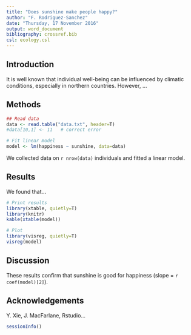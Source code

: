 ```yaml
---
title: "Does sunshine make people happy?"
author: "F. Rodriguez-Sanchez"
date: "Thursday, 17 November 2016"
output: word_document
bibliography: crossref.bib
csl: ecology.csl
---
```



Introduction
------------

It is well known that individual well-being can be influenced by climatic conditions, especially in northern countries. However, ...


Methods
-------

```r
## Read data
data <- read.table("data.txt", header=T)
#data[10,1] <- 11   # correct error

# Fit linear model
model <- lm(happiness ~ sunshine, data=data)
```

We collected data on `r nrow(data)` individuals and fitted a linear model.



Results
-------

We found that...

```r
# Print results
library(xtable, quietly=T)
library(knitr)
kable(xtable(model)) 
```

```r
# Plot
library(visreg, quietly=T)
visreg(model)
```

Discussion
----------

These results confirm that sunshine is good for happiness (slope = `r coef(model)[2]`).


Acknowledgements
----------------

Y. Xie, J. MacFarlane, Rstudio...


```r
sessionInfo()
```

